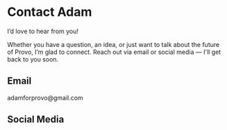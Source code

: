 
# Contact Adam

I’d love to hear from you!

Whether you have a question, an idea, or just want to talk about the future of Provo, I’m glad to connect. Reach out via email or social media — I'll get back to you soon.

## Email

<p class="text-[1.125em]">adamforprovo@gmail.com</p>

## Social Media

<SocialLinks />
